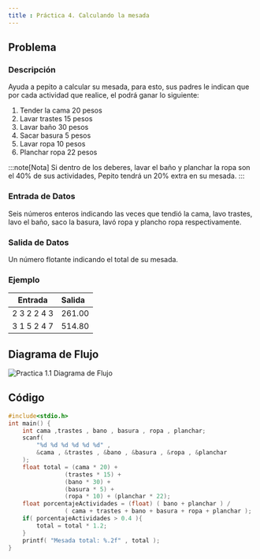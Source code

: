 ```yaml
---
title : Práctica 4. Calculando la mesada
---
```


## Problema 

### Descripción 

Ayuda a pepito a calcular su mesada, para esto, sus padres le indican que por cada actividad que realice, el podrá ganar lo siguiente:
1. Tender la cama 20 pesos
2. Lavar trastes 15 pesos
3. Lavar baño 30 pesos
4. Sacar basura 5 pesos
5. Lavar ropa 10 pesos
6. Planchar ropa 22 pesos

:::note[Nota]
Si dentro de los deberes, lavar el baño y planchar la ropa son el 40% de sus actividades, Pepito tendrá un 20% extra en su mesada.
:::

### Entrada de Datos

Seis números enteros indicando las veces que tendió la cama, lavo trastes, lavo el baño, saco la basura, lavó ropa y plancho ropa respectivamente.

### Salida de Datos

Un número flotante indicando el total de su mesada.

### Ejemplo 

| Entrada | Salida |
|------|:-------|
2  3  2  2  4  3 | 261.00
3  1  5  2  4  7 | 514.80

## Diagrama de Flujo

![Practica 1.1 Diagrama de Flujo](/ps/practicas/practica4_1/diagrama.png)

## Código

```c 
#include<stdio.h>
int main() {
    int cama ,trastes , bano , basura , ropa , planchar;
    scanf( 
        "%d %d %d %d %d %d" , 
        &cama , &trastes , &bano , &basura , &ropa , &planchar 
    );
    float total = (cama * 20) + 
                (trastes * 15) + 
                (bano * 30) + 
                (basura * 5) + 
                (ropa * 10) + (planchar * 22);
    float porcentajeActividades = (float) ( bano + planchar ) / 
                ( cama + trastes + bano + basura + ropa + planchar );
    if( porcentajeActividades > 0.4 ){
        total = total * 1.2;
    }
    printf( "Mesada total: %.2f" , total );
}
```